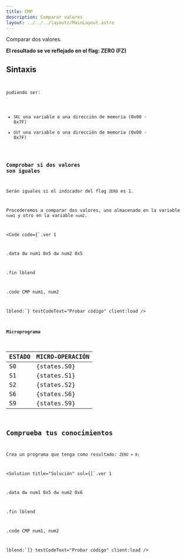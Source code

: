 ```yaml
---
title: CMP
description: Comparar valores
layout: ../../../layouts/MainLayout.astro
---
```



Comparar dos valores.

**El resultado se ve reflejado en el flag: ZERO (FZ)**

## Sintaxis
<Code
  code="CMP <SRC>, <DST>"
  testCodeText="Probar código"
  client:load
/>

pudiendo ser:
- `SRC` una variable o una dirección de memoria (0x00 - 0x7F)
- `DST` una variable o una dirección de memoria (0x00 - 0x7F)

### Comprobar si dos valores son iguales

Serán iguales si el indicador del flag `ZERO` es 1.

Procederemos a comparar dos valores, uno almacenado en la variable `num1` y otro en la variable `num2`.

<Code
  code={`.ver 1

.data
dw		num1 0x5
dw		num2 0x5

.fin	lblend

.code
CMP num1, num2

lblend:`}
  testCodeText="Probar código"
  client:load
/>

#### Microprograma

| ESTADO | MICRO-OPERACIÓN |
| :----- | :-------------- |
| S0     | {states.S0}     |
| S1     | {states.S1}     |
| S2     | {states.S2}     |
| S6     | {states.S6}     |
| S9     | {states.S9}     |

## Comprueba tus conocimientos

Crea un programa que tenga como resultado: `ZERO = 0;`

<Solution
  title="Solución"
  sol={[`.ver 1

.data
dw		num1 0x5
dw		num2 0x6

.fin	lblend

.code
CMP num1, num2

lblend:`]}
  testCodeText="Probar código"
  client:load
/>
